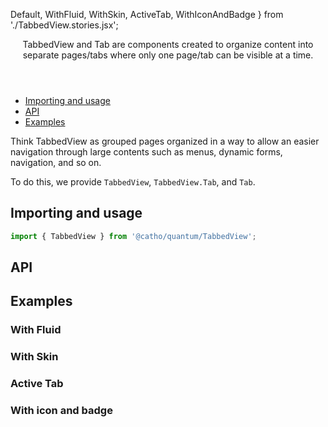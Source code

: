 


  Default,
  WithFluid,
  WithSkin,
  ActiveTab,
  WithIconAndBadge
} from './TabbedView.stories.jsx';

<Meta title="TabbedView" component={TabbedView} />

<Header title="TabbedView">
  TabbedView and Tab are components created to organize content into
      separate pages/tabs where only one page/tab can be visible at a time.
</Header>


- [Importing and usage](#importing)
- [API](#api)
- [Examples](#examples)


<p>
  Think TabbedView as grouped pages organized in a way to allow an easier navigation through large contents such
  as menus, dynamic forms, navigation, and so on.
</p>
<p>
  To do this, we provide <code>TabbedView</code>,
  <code>TabbedView.Tab</code>, and <code>Tab</code>.
</p>


## <a id="importing"></a>Importing and usage

```js
import { TabbedView } from '@catho/quantum/TabbedView';
```

<Canvas>
  <Story story={Default} />
</Canvas>

## <a id="api"></a>API

<ArgsTable of={TabbedView} />

## <a id="examples"></a>Examples

### With Fluid

<Canvas>
  <Story story={WithFluid} />
</Canvas>

### With Skin

<Canvas>
  <Story story={WithSkin} />
</Canvas>

### Active Tab

<Canvas>
  <Story story={ActiveTab} />
</Canvas>

### With icon and badge

<Canvas>
  <Story story={WithIconAndBadge} />
</Canvas>



